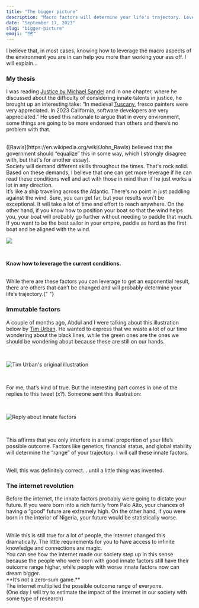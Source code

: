 ```yaml
---
title: "The bigger picture"
description: "Macro factors will determine your life's trajectory. Leverage them."
date: "September 17, 2023"
slug: "bigger-picture"
emoji: "🗺️"
---
```


I believe that, in most cases, knowing how to leverage the macro aspects of the environment you are in can help you more than working your ass off. I will explain…

### My thesis

I was reading [Justice by Michael Sandel](https://www.amazon.com.br/Justice-Whats-Right-Thing-Do/dp/0374532508) and in one chapter, where he discussed about the difficulty of considering innate talents in justice, he brought up an interesting take: “In medieval [Tuscany](https://en.wikipedia.org/wiki/Tuscany), fresco painters were very appreciated. In 2023 California, software developers are very appreciated.” He used this rationale to argue that in every environment, some things are going to be more endorsed than others and there’s no problem with that.

<br />
([Rawls](https://en.wikipedia.org/wiki/John_Rawls) believed that the government should
“equalize” this in some way, which I strongly disagree with, but that's for another
essay).
<br />
Society will demand different skills throughout the times. That's rock solid. Based
on these demands, I believe that one can get more leverage if he can read these conditions
well and act with those in mind than if he just works a lot in any direction.
<br />
It’s like a ship traveling across the Atlantic. There's no point in just paddling
against the wind. Sure, you can get far, but your results won't be exceptional. It
will take a lot of time and effort to reach anywhere. On the other hand, if you know
how to position your boat so that the wind helps you, your boat will probably go
further without needing to paddle that much. If you want to be the best sailor in
your empire, paddle as hard as the first boat and be aligned with the wind.
<br />

![](/images/boat.jpeg)

<br />

**Know how to leverage the current conditions.**

<br />
While there are these factors you can leverage to get an exponential result, there
are others that can’t be changed and will probably determine your life’s trajectory.{" "}

### Immutable factors

A couple of months ago, Abdul and I were talking about this illustration below by [Tim Urban](https://waitbutwhy.com/). He wanted to express that we waste a lot of our time wondering about the black lines, while the green ones are the ones we should be wondering about because these are still on our hands.

<br />

![Tim Urban's original illustration](/images/paths_1.png)

<br />

For me, that’s kind of true. But the interesting part comes in one of the replies to this tweet (x?). Someone sent this illustration:

<br />

![Reply about innate factors](/images/paths_2.png)

<br />

This affirms that you only interfere in a small proportion of your life’s possible outcome. Factors like genetics, financial status, and global stability will determine the “range” of your trajectory. I will call these innate factors.

<br />
Well, this was definitely correct… until a little thing was invented.

### The internet revolution

Before the internet, the innate factors probably were going to dictate your future. If you were born into a rich family from Palo Alto, your chances of having a “good” future are extremely high. On the other hand, if you were born in the interior of Nigeria, your future would be statistically worse.

<br />
While this is still true for a lot of people, the internet changed this dramatically.
The little requirements for you to have access to infinite knowledge and connections
are magic.
<br />
You can see how the internet made our society step up in this sense because the people
who were born with good innate factors still have their outcome range higher, while
people with worse innate factors now can dream bigger.
<br />
**It’s not a zero-sum game.**
<br />
The internet multiplied the possible outcome range of everyone.
<br />
(One day I will try to estimate the impact of the internet in our society with some
type of research)
